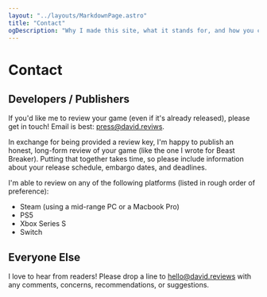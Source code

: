 ```yaml
---
layout: "../layouts/MarkdownPage.astro"
title: "Contact"
ogDescription: "Why I made this site, what it stands for, and how you can help."
---
```



# Contact

## Developers / Publishers

If you'd like me to review your game (even if it's already released), please get in touch! Email is best: press@david.reviws.

In exchange for being provided a review key, I'm happy to publish an honest, long-form review of your game (like the one I <SubtleLink href="/articles/beast-breaker-review/">wrote for Beast Breaker</SubtleLink>). Putting that together takes time, so please include information about your release schedule, embargo dates, and deadlines.

I'm able to review on any of the following platforms (listed in rough order of preference):

- Steam (using a mid-range PC or a Macbook Pro)
- PS5
- Xbox Series S
- Switch

## Everyone Else

I love to hear from readers! Please drop a line to hello@david.reviews with any comments, concerns, recommendations, or suggestions.
